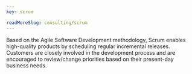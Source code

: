 ```yaml
---
key: scrum

readMoreSlug: consulting/scrum
---
```


Based on the Agile Software Development methodology, Scrum enables high-quality products by scheduling regular incremental releases. Customers are closely involved in the development process and are encouraged to review/change priorities based on their present-day business needs.
